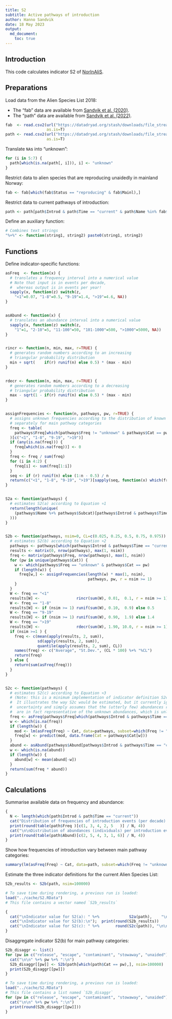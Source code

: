 ```yaml
---
title: S2
subtitle: Active pathways of introduction
author: Hanno Sandvik
date: 18 May 2023
output:
  md_document:
    toc: true
---
```


## Introduction
This code calculates indicator S2 of [NorInAliS](https://github.com/HannoSandvik/NorInAliS).


## Preparations
Load data from the Alien Species List 2018:

* The "fab"  data are available from [Sandvik et al. (2020)](https://doi.org/10.5061/dryad.8sf7m0cjc).
* The "path" data are available from [Sandvik et al. (2022)](https://doi.org/10.5061/dryad.4b8gthtg7).

```r
fab  <- read.csv2(url("https://datadryad.org/stash/downloads/file_stream/359484"),
                  as.is=T)
path <- read.csv2(url("https://datadryad.org/stash/downloads/file_stream/1823673"),
                  as.is=T)
```


Translate `NA`s into "unknown":
```r
for (i in 5:7) {
  path[which(is.na(path[, i])), i] <- "unknown"
}
```


Restrict data to alien species that are reproducing unaidedly in mainland Norway:
```r
fab <- fab[which(fab$Status == "reproducing" & fab$Mainl),]
```


Restrict data to current pathways of introduction:
```r
path <- path[path$Introd & path$Time == "current" & path$Name %in% fab$Name, ]
```


Define an auxiliary function:
```r
# Combines text strings
"%+%" <- function(string1, string2) paste0(string1, string2)
```


## Functions
Define indicator-specific functions:
```r
asFreq  <- function(x) {
  # translates a frequency interval into a numerical value
  # Note that input is in events per decade,
  #  whereas output is in events per year!
  sapply(x, function(z) switch(z,
    "<1"=0.07, "1-8"=0.5, "9-19"=1.4, ">19"=4.6, NA))
}


asAbund <- function(x) {
  # translates an abundance interval into a numerical value
  sapply(x, function(z) switch(z,
    "1"=1, "2-10"=5, "11-100"=50, "101-1000"=500, ">1000"=5000, NA))
}


rincr <- function(n, min, max, r=TRUE) {
  # generates random numbers according to an increasing
  # triangular probability distribution
  min + sqrt(    if(r) runif(n) else 0.5) * (max - min)
}


rdecr <- function(n, min, max, r=TRUE) {
  # generates random numbers according to a decreasing
  # triangular probability distribution
  max - sqrt(1 - if(r) runif(n) else 0.5) * (max - min)
}


assignFrequencies <- function(n, pathways, pw, r=TRUE) {
  # assigns unknown frequencies according to the distribution of known frequencies,
  # separately for main pathway categories
  freq <- table(
    pathways$Freq[which(pathways$Freq != "unknown" & pathways$Cat == pw)]
  )[c("<1", "1-8", "9-19", ">19")]
  if (any(is.na(freq))) {
    freq[which(is.na(freq))] <- 0
  }
  freq <- freq / sum(freq)
  for (i in 4:2) {
    freq[i] <- sum(freq[1:i])
  }
  seq <- if (r) runif(n) else (1:n - 0.5) / n
  return(c("<1", "1-8", "9-19", ">19")[sapply(seq, function(x) which(freq > x)[1])])
}


S2a <- function(pathways) {
  # estimates S2(a) according to Equation ¤1
  return(length(unique(
    (pathways$Name %+% pathways$Subcat)[pathways$Introd & pathways$Time == "current"]
  )))
}


S2b <- function(pathways, nsim=0, CL=c(0.025, 0.25, 0.5, 0.75, 0.975)) {
  # estimates S2(b) according to Equation ¤2
  pathways <- pathways[which(pathways$Introd & pathways$Time == "current"),]
  results <- matrix(0, nrow(pathways), max(1, nsim))
  freq <- matrix(pathways$Freq, nrow(pathways), max(1, nsim))
  for (pw in unique(pathways$Cat)) {
    w <- which(pathways$Freq == "unknown" & pathways$Cat == pw)
    if (length(w)) {
      freq[w,] <- assignFrequencies(length(w) * max(1, nsim),
                                    pathways, pw, r = nsim >= 1)
    }
  }
  W <- freq == "<1"
  results[W] <-                rincr(sum(W), 0.01,  0.1, r = nsim >= 1)
  W <- freq == "1-8"
  results[W] <- if (nsim >= 1) runif(sum(W), 0.10,  0.9) else 0.5
  W <- freq == "9-19"
  results[W] <- if (nsim >= 1) runif(sum(W), 0.90,  1.9) else 1.4
  W <- freq == ">19"
  results[W] <-                rdecr(sum(W), 1.90, 10.0, r = nsim >= 1)
  if (nsim >=1 ) {
    freq <- c(mean(apply(results, 2, sum)),
              sd(apply(results, 2, sum)),
              quantile(apply(results, 2, sum), CL))
    names(freq) <- c("Average", "St.Dev.", (CL * 100) %+% "%CL")
    return(freq)
  } else {
    return(sum(asFreq(freq)))
  }
}


S2c <- function(pathways) {
  # estimates S2(c) according to Equation ¤3
  # (Note: this is a minimum implementation of indicator definition S2c!
  #  It illustrates the way S2c would be estimated, but it currently ignores
  #  uncertainty and simply assumes that the (utterly few) abundances reported
  #  are in fact representative of the unknown abundances, which is unlikely.)
  freq <- asFreq(pathways$Freq[which(pathways$Introd & pathways$Time == "current")])
  w <- which(is.na(freq))
  if (length(w)) {
    mod <- lm(asFreq(Freq) ~ Cat, data=pathways, subset=which(Freq != "unknown"))
    freq[w] <- predict(mod, data.frame(Cat = pathways$Cat[w]))
  }
  abund <- asAbund(pathways$Abund[pathways$Introd & pathways$Time == "current"])
  w <- which(is.na(abund))
  if (length(w)) {
    abund[w] <- mean(abund[-w])
  }
  return(sum(freq * abund))
}
```


## Calculations
Summarise available data on frequency and abundance:
```r
{
  N <- length(which(path$Introd & path$Time == "current"))
  cat("Distribution of frequencies of introduction events (per decade):\n")
  print(round(table(path$Freq )[c(1, 3, 4, 2, 5   )] / N, 4))
  cat("\n\nDistribution of abundances (individuals) per introduction event:\n")
  print(round(table(path$Abund)[c(2, 5, 4, 3, 1, 6)] / N, 4))
}
```


Show how frequencies of introduction vary between main pathway categories:
```r
summary(lm(asFreq(Freq) ~ Cat, data=path, subset=which(Freq != "unknown")))
```


Estimate the three indicator definitions for the current Alien Species List:
```r
S2b_results <- S2b(path, nsim=100000)
```

```r
# To save time during rendering, a previous run is loaded:
load("../cache/S2.RData")
# This file contains a vector named `S2b_results`
```

``` r
{
  cat("\nIndicator value for S2(a): " %+%             S2a(path),    "\n")
  cat("\nIndicator value for S2(b):\n");  print(round(S2b_results))
  cat("\nIndicator value for S2(c): " %+%       round(S2c(path)), "\n\n")
}
```


Disaggregate indicator S2(b) for main pathway categories:
```r
S2b_disaggr <- list()
for (pw in c("release", "escape", "contaminant", "stowaway", "unaided")) {
  cat("\n\n" %+% pw %+% ":\n")
  S2b_disaggr[[pw]] <- S2b(path[which(path$Cat == pw),], nsim=100000)
  print(S2b_disaggr[[pw]])
}
```

```r
# To save time during rendering, a previous run is loaded:
load("../cache/S2.RData")
# This file contains a list named `S2b_disaggr`
for (pw in c("release", "escape", "contaminant", "stowaway", "unaided")) {
  cat("\n\n" %+% pw %+% ":\n")
  print(round(S2b_disaggr[[pw]]))
}
```

